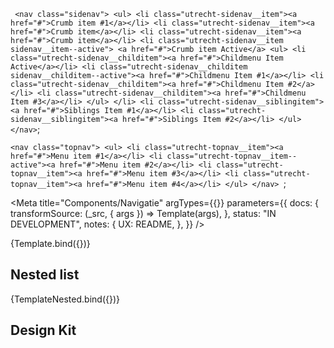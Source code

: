 <!--
@license EUPL-1.2
Copyright (c) 2021 A Herring
-->


<!-- Import component and component styles -->


<!-- Import Docs -->


  ` <nav class="sidenav">
        <ul>
          <li class="utrecht-sidenav__item"><a href="#">Crumb item #1</a></li>
          <li class="utrecht-sidenav__item"><a href="#">Crumb item</a></li>
          <li class="utrecht-sidenav__item"><a href="#">Crumb item</a></li>
          <li class="utrecht-sidenav__item sidenav__item--active">
              <a href="#">Crumb item Active</a>
              <ul>
                  <li class="utrecht-sidenav__childitem"><a href="#">Childmenu Item Active</a></li>
                  <li class="utrecht-sidenav__childitem sidenav__childitem--active"><a href="#">Childmenu Item #1</a></li>
                  <li class="utrecht-sidenav__childitem"><a href="#">Childmenu Item #2</a></li>
                  <li class="utrecht-sidenav__childitem"><a href="#">Childmenu Item #3</a></li>
              </ul>
          </li>
          <li class="utrecht-sidenav__siblingitem"><a href="#">Siblings Item #1</a></li>
          <li class="utrecht-sidenav__siblingitem"><a href="#">Siblings Item #2</a></li>
        </ul>
      </nav>`;

  `<nav class="topnav">
        <ul>
          <li class="utrecht-topnav__item"><a href="#">Menu item #1</a></li>
          <li class="utrecht-topnav__item--active"><a href="#">Menu item #2</a></li>
          <li class="utrecht-topnav__item"><a href="#">Menu item #3</a></li>
          <li class="utrecht-topnav__item"><a href="#">Menu item #4</a></li>
        </ul>
      </nav>
`;

<Meta
  title="Components/Navigatie"
  argTypes={{}}
  parameters={{
    docs: {
      transformSource: (_src, { args }) => Template(args),
    },
    status: "IN DEVELOPMENT",
    notes: {
      UX: README,
    },
  }}
/>

<Canvas>
  <Story name="Side Nav">{Template.bind({})}</Story>
</Canvas>

## Nested list

<Canvas>
  <Story name="Top Nav">{TemplateNested.bind({})}</Story>
</Canvas>

## Design Kit

<MDXEmbedProvider>
  <Figma title="Navigatie" url="file/x" />
</MDXEmbedProvider>
